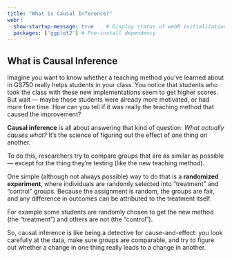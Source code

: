 ```yaml
---
title: "What is Causal Inference?"
webr:  
  show-startup-message: true    # Display status of webR initialization
  packages: ['ggplot2'] # Pre-install dependency
---
```


## What is Causal Inference

Imagine you want to know whether a teaching method you've learned about in GS750 really helps students in your class. You notice that students who took the class with these new implementations seem to get higher scores. But wait — maybe those students were already more motivated, or had more free time. How can you tell if it was really the teaching method that caused the improvement?

**Causal inference** is all about answering that kind of question: *What actually causes what?* It’s the science of figuring out the effect of one thing on another.

To do this, researchers try to compare groups that are as similar as possible — except for the thing they’re testing (like the new teaching method).

One simple (although not always possible) way to do that is a **randomized experiment**, where individuals are randomly selected into "treatment" and "control" groups. Because the assignment is random, the groups are fair, and any difference in outcomes can be attributed to the treatment itself.

For example some students are randomly chosen to get the new method (the "treatment") and others are not (the "control").

So, causal inference is like being a detective for cause-and-effect: you look carefully at the data, make sure groups are comparable, and try to figure out whether a change in one thing really leads to a change in another.


